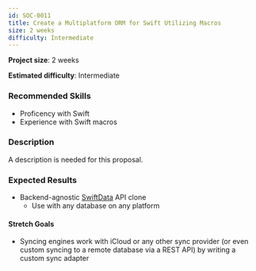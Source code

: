 ```yaml
---
id: SOC-0011
title: Create a Multiplatform ORM for Swift Utilizing Macros
size: 2 weeks
difficulty: Intermediate
---
```



**Project size**: 2 weeks

**Estimated difficulty**: Intermediate

### Recommended Skills

-   Proficency with Swift
-   Experience with Swift macros

### Description

<Aside type="caution" title="Description Needed">
    A description is needed for this proposal.
</Aside>

### Expected Results

-   Backend-agnostic [SwiftData](https://developer.apple.com/xcode/swiftdata) API clone
    -   Use with any database on any platform

#### Stretch Goals

-   Syncing engines work with iCloud or any other sync provider (or even custom syncing to a remote database via a REST API) by writing a custom sync adapter
